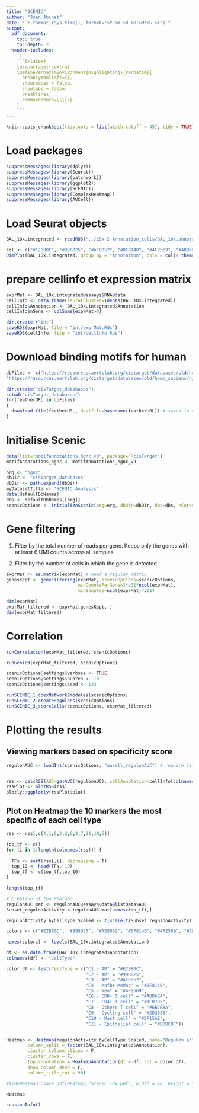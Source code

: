 ```yaml
---
title: "SCENIC"
author: "Joan Abinet"
date: "`r format (Sys.time(), format='%Y-%m-%d %H:%M:%S %z')`"
output:
  pdf_document:
    toc: true
    toc_depth: 2
  header-includes:
    -|
    ```{=latex}
    \usepackage{fvextra}
    \DefineVerbatimEnvironment{Highlighting}{Verbatim}{
      breaksymbolleft={}, 
      showspaces = false,
      showtabs = false,
      breaklines,
      commandchars=\\\{\}
    }
    ```
---
```


```r
knitr::opts_chunk$set(tidy.opts = list(width.cutoff = 45), tidy = TRUE)
```

# Load packages
```r
suppressMessages(library(dplyr))
suppressMessages(library(Seurat))
suppressMessages(library(patchwork))
suppressMessages(library(ggplot2))
suppressMessages(library(SCENIC)) 
suppressMessages(library(ComplexHeatmap))
suppressMessages(library(AUCell))
```

# Load Seurat objects
```r
BAL_10x.integrated <- readRDS("../10x-2-Annotation_cells/BAL_10x.annotated_noDB.rds")

col <- c("#E2B80C", "#998025", "#AE8052", "#0F8140", "#4F2569", "#ABD6E4", "#1CB7D5", "#6B7BBA", "#2D368B", "#DF15AE", "#BDBCBC")
DimPlot(BAL_10x.integrated, group.by = "Annotation", cols = col)+ theme(legend.text	 = element_text(size = 15)) + labs(title = NULL)
```


# prepare cellinfo et expression matrix
```r
exprMat <- BAL_10x.integrated@assays$RNA@data
cellInfo <- data.frame(seuratCluster=Idents(BAL_10x.integrated))
cellInfo$Annotation <- BAL_10x.integrated$Annotation
cellInfo$nGene <- colSums(exprMat>0)
```


```r
dir.create ("int")
saveRDS(exprMat, file = "int/exprMat.Rds")
saveRDS(cellInfo, file = "int/cellInfo.Rds")
```

# Download binding motifs for human
```r
dbFiles <- c("https://resources.aertslab.org/cistarget/databases/old/homo_sapiens/hg19/refseq_r45/mc9nr/gene_based/hg19-500bp-upstream-7species.mc9nr.feather",
"https://resources.aertslab.org/cistarget/databases/old/homo_sapiens/hg19/refseq_r45/mc9nr/gene_based/hg19-tss-centered-10kb-7species.mc9nr.feather")

dir.create("cisTarget_databases");
setwd("cisTarget_databases") 
for(featherURL in dbFiles)
{
  download.file(featherURL, destfile=basename(featherURL)) # saved in current dir
}
```

# Initialise Scenic
```r
data(list="motifAnnotations_hgnc_v9", package="RcisTarget")
motifAnnotations_hgnc <- motifAnnotations_hgnc_v9

org <- "hgnc"
dbDir <- "cisTarget_databases"
dbDir <- path.expand(dbDir)
myDatasetTitle <- "SCENIC Analysis"
data(defaultDbNames)
dbs <- defaultDbNames[[org]]
scenicOptions <- initializeScenic(org=org, dbDir=dbDir, dbs=dbs, nCores=25) 
```

# Gene filtering
1. Filter by the total number of reads per gene. Keeps only the genes with at least 6 UMI counts across all samples.

2. Filter by the number of cells in which the gene is detected. 
```r
exprMat <- as.matrix(exprMat) # need a regulat matrix
genesKept <- geneFiltering(exprMat, scenicOptions=scenicOptions,
                           minCountsPerGene=3*.01*ncol(exprMat),
                           minSamples=ncol(exprMat)*.01)

dim(exprMat)
exprMat_filtered <- exprMat[genesKept, ]
dim(exprMat_filtered) 
```

# Correlation
```r
runCorrelation(exprMat_filtered, scenicOptions)
```

```r
runGenie3(exprMat_filtered, scenicOptions)
```

```r
scenicOptions@settings$verbose <- TRUE
scenicOptions@settings$nCores <- 10
scenicOptions@settings$seed <- 123

runSCENIC_1_coexNetwork2modules(scenicOptions)
runSCENIC_2_createRegulons(scenicOptions)
runSCENIC_3_scoreCells(scenicOptions, exprMat_filtered)
```

# Plotting the results

## Viewing markers based on specificity score
```r
regulonAUC <- loadInt(scenicOptions, "aucell_regulonAUC") # require file int/3.4_regulonAUC.Rds


rss <- calcRSS(AUC=getAUC(regulonAUC), cellAnnotation=cellInfo[colnames(regulonAUC), "seuratCluster"])
rssPlot <- plotRSS(rss)
plotly::ggplotly(rssPlot$plot)
```

## Plot on Heatmap the 10 markers the most specific of each cell type
```r
rss <- rss[,c(4,1,9,3,2,6,8,7,11,10,5)]

top_tf <- c()
for (i in 1:length(colnames(rss))) {
  
  TFs <- sort(rss[,i], decreasing = T)
  top_10 <- head(TFs, 10)
  top_tf <- c(top_tf,top_10)
}

length(top_tf)

# Creation of the Heatmap
regulonAUC.mat <- regulonAUC@assays@data@listData$AUC
Subset_regulonActivity <-regulonAUC.mat[names(top_tf),]

regulonActivity_byCellType_Scaled <- t(scale(t(Subset_regulonActivity), center = T, scale=T))

colors <- c("#E2B80C", "#998025", "#AE8052", "#0F8140", "#4F2569", "#ABD6E4", "#1CB7D5", "#6B7BBA", "#2D368B", "#DF15AE", "#BDBCBC")

names(colors) <- levels(BAL_10x.integrated$Annotation) 

df <- as.data.frame(BAL_10x.integrated$Annotation)
colnames(df) <- "CellType"

color_df <- list(CellType = c("C1 - AM" = "#E2B80C", 
                              "C2 - AM" = "#998025", 
                              "C3 - AM" = "#AE8052", 
                              "C4 - Mafb+ MoMac" = "#0F8140", 
                              "C5 - Neu" = "#4F2569", 
                              "C6 - CD8+ T cell" = "#ABD6E4", 
                              "C7 - CD4+ T cell" = "#1CB7D5", 
                              "C8 - Others T cell" = "#6B7BBA", 
                              "C9 - Cycling cell" = "#2D368B", 
                              "C10 - Mast cell" = "#DF15AE", 
                              "C11 - Epithelial cell" = "#BDBCBC"))


Heatmap <- Heatmap(regulonActivity_byCellType_Scaled, name="Regulon activity", show_column_names = FALSE, 
        column_split = factor(BAL_10x.integrated$Annotation),
        cluster_column_slices = F,
        cluster_rows = F,
        top_annotation = HeatmapAnnotation(df = df, col = color_df),
        show_column_dend = F,
        column_title_rot = 90)

#tidyHeatmap::save_pdf(Heatmap,"Scenic_10x.pdf", width = 40, height = 50, units = "cm")
```

```r
Heatmap
```

```r
sessionInfo()
```

